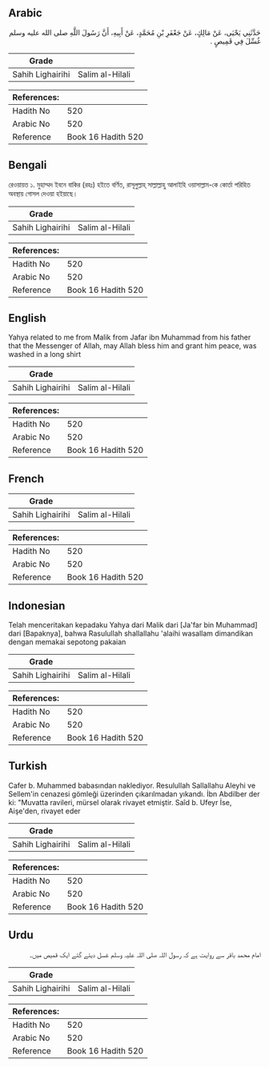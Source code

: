 ## Arabic


<div dir="rtl" lang="ar" style={{fontSize:'larger',backgroundColor:'#f8f9fa',padding:20}}>
حَدَّثَنِي يَحْيَى، عَنْ مَالِكٍ، عَنْ جَعْفَرِ بْنِ مُحَمَّدٍ، عَنْ أَبِيهِ، أَنَّ رَسُولَ اللَّهِ صلى الله عليه وسلم غُسِّلَ فِي قَمِيصٍ ‏.‏
</div>
<div style={{backgroundColor:'#f8f9fa',padding:20, marginBottom: 10}}><table> <thead> <tr> <th>Grade</th> <th></th> </tr> </thead> <tbody> <tr><td>Sahih Lighairihi</td><td>Salim al-Hilali</td></tr></tbody></table><table> <thead> <tr> <th>References:</th> <th></th> </tr> </thead> <tbody><tr><td>Hadith No</td><td>520</td></tr><tr><td>Arabic No</td><td>520</td></tr><tr><td>Reference</td><td>Book 16 Hadith 520</td></tr></tbody></table></div>

## Bengali


<div dir="ltr" lang="bn" style={{fontSize:'larger',backgroundColor:'#f8f9fa',padding:20}}>
রেওয়ায়ত ১. মুহাম্মদ ইবনে বাকির (রহঃ) হইতে বর্ণিত, রাসূলুল্লাহ্ সাল্লাল্লাহু আলাইহি ওয়াসাল্লাম-কে কোর্তা পরিহিত অবস্থায় গোসল দেওয়া হইয়াছে।
</div>
<div style={{backgroundColor:'#f8f9fa',padding:20, marginBottom: 10}}><table> <thead> <tr> <th>Grade</th> <th></th> </tr> </thead> <tbody> <tr><td>Sahih Lighairihi</td><td>Salim al-Hilali</td></tr></tbody></table><table> <thead> <tr> <th>References:</th> <th></th> </tr> </thead> <tbody><tr><td>Hadith No</td><td>520</td></tr><tr><td>Arabic No</td><td>520</td></tr><tr><td>Reference</td><td>Book 16 Hadith 520</td></tr></tbody></table></div>

## English


<div dir="ltr" lang="en" style={{fontSize:'larger',backgroundColor:'#f8f9fa',padding:20}}>
Yahya related to me from Malik from Jafar ibn Muhammad from his father that the Messenger of Allah, may Allah bless him and grant him peace, was washed in a long shirt
</div>
<div style={{backgroundColor:'#f8f9fa',padding:20, marginBottom: 10}}><table> <thead> <tr> <th>Grade</th> <th></th> </tr> </thead> <tbody> <tr><td>Sahih Lighairihi</td><td>Salim al-Hilali</td></tr></tbody></table><table> <thead> <tr> <th>References:</th> <th></th> </tr> </thead> <tbody><tr><td>Hadith No</td><td>520</td></tr><tr><td>Arabic No</td><td>520</td></tr><tr><td>Reference</td><td>Book 16 Hadith 520</td></tr></tbody></table></div>

## French


<div dir="ltr" lang="fr" style={{fontSize:'larger',backgroundColor:'#f8f9fa',padding:20}}>

</div>
<div style={{backgroundColor:'#f8f9fa',padding:20, marginBottom: 10}}><table> <thead> <tr> <th>Grade</th> <th></th> </tr> </thead> <tbody> <tr><td>Sahih Lighairihi</td><td>Salim al-Hilali</td></tr></tbody></table><table> <thead> <tr> <th>References:</th> <th></th> </tr> </thead> <tbody><tr><td>Hadith No</td><td>520</td></tr><tr><td>Arabic No</td><td>520</td></tr><tr><td>Reference</td><td>Book 16 Hadith 520</td></tr></tbody></table></div>

## Indonesian


<div dir="ltr" lang="id" style={{fontSize:'larger',backgroundColor:'#f8f9fa',padding:20}}>
Telah menceritakan kepadaku Yahya dari Malik dari [Ja'far bin Muhammad] dari [Bapaknya], bahwa Rasulullah shallallahu 'alaihi wasallam dimandikan dengan memakai sepotong pakaian
</div>
<div style={{backgroundColor:'#f8f9fa',padding:20, marginBottom: 10}}><table> <thead> <tr> <th>Grade</th> <th></th> </tr> </thead> <tbody> <tr><td>Sahih Lighairihi</td><td>Salim al-Hilali</td></tr></tbody></table><table> <thead> <tr> <th>References:</th> <th></th> </tr> </thead> <tbody><tr><td>Hadith No</td><td>520</td></tr><tr><td>Arabic No</td><td>520</td></tr><tr><td>Reference</td><td>Book 16 Hadith 520</td></tr></tbody></table></div>

## Turkish


<div dir="ltr" lang="tr" style={{fontSize:'larger',backgroundColor:'#f8f9fa',padding:20}}>
Cafer b. Muhammed babasından naklediyor. Resulullah Sallallahu Aleyhi ve Sellem'in cenazesi gömleği üzerinden çıkarılmadan yıkandı. İbn Abdilber der ki: "Muvatta ravileri, mürsel olarak rivayet etmiştir. Saîd b. Ufeyr İse, Aişe'den, rivayet eder
</div>
<div style={{backgroundColor:'#f8f9fa',padding:20, marginBottom: 10}}><table> <thead> <tr> <th>Grade</th> <th></th> </tr> </thead> <tbody> <tr><td>Sahih Lighairihi</td><td>Salim al-Hilali</td></tr></tbody></table><table> <thead> <tr> <th>References:</th> <th></th> </tr> </thead> <tbody><tr><td>Hadith No</td><td>520</td></tr><tr><td>Arabic No</td><td>520</td></tr><tr><td>Reference</td><td>Book 16 Hadith 520</td></tr></tbody></table></div>

## Urdu


<div dir="rtl" lang="ur" style={{fontSize:'larger',backgroundColor:'#f8f9fa',padding:20}}>
امام محمد باقر سے روایت ہے کہ رسول اللہ صلی اللہ علیہ وسلم غسل دیئے گئے ایک قمیص میں۔
</div>
<div style={{backgroundColor:'#f8f9fa',padding:20, marginBottom: 10}}><table> <thead> <tr> <th>Grade</th> <th></th> </tr> </thead> <tbody> <tr><td>Sahih Lighairihi</td><td>Salim al-Hilali</td></tr></tbody></table><table> <thead> <tr> <th>References:</th> <th></th> </tr> </thead> <tbody><tr><td>Hadith No</td><td>520</td></tr><tr><td>Arabic No</td><td>520</td></tr><tr><td>Reference</td><td>Book 16 Hadith 520</td></tr></tbody></table></div>